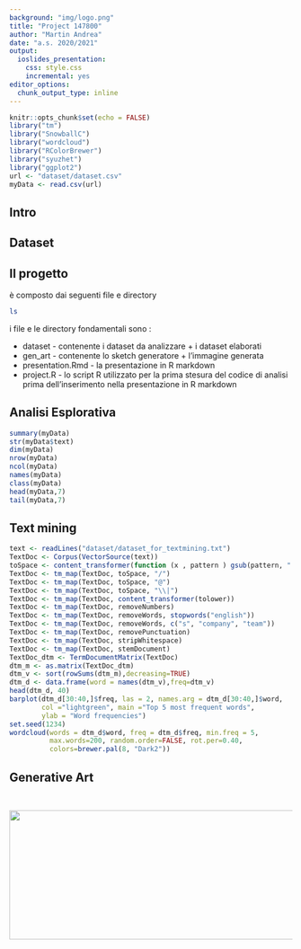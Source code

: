 ```yaml
---
background: "img/logo.png"
title: "Project 147800"
author: "Martin Andrea"
date: "a.s. 2020/2021"
output:
  ioslides_presentation:
    css: style.css
    incremental: yes
editor_options: 
  chunk_output_type: inline
---
```


```r
knitr::opts_chunk$set(echo = FALSE)
library("tm")
library("SnowballC")
library("wordcloud")
library("RColorBrewer")
library("syuzhet")
library("ggplot2")
url <- "dataset/dataset.csv"
myData <- read.csv(url)

```
## Intro



## Dataset



## Il progetto 
è composto dai seguenti file e directory
```bash
ls
```
i file e le directory fondamentali sono :

- dataset - contenente i dataset da analizzare + i dataset elaborati
- gen_art - contenente lo sketch generatore + l'immagine generata
- presentation.Rmd - la presentazione in R markdown
- project.R - lo script R utilizzato per la prima stesura del codice di analisi prima dell'inserimento nella presentazione in R markdown

## Analisi Esplorativa

```r
summary(myData)
str(myData$text)
dim(myData)
nrow(myData)
ncol(myData)
names(myData)
class(myData)
head(myData,7)
tail(myData,7)

```

## Text mining

```r
text <- readLines("dataset/dataset_for_textmining.txt")
TextDoc <- Corpus(VectorSource(text))
toSpace <- content_transformer(function (x , pattern ) gsub(pattern, " ", x))
TextDoc <- tm_map(TextDoc, toSpace, "/")
TextDoc <- tm_map(TextDoc, toSpace, "@")
TextDoc <- tm_map(TextDoc, toSpace, "\\|")
TextDoc <- tm_map(TextDoc, content_transformer(tolower))
TextDoc <- tm_map(TextDoc, removeNumbers)
TextDoc <- tm_map(TextDoc, removeWords, stopwords("english"))
TextDoc <- tm_map(TextDoc, removeWords, c("s", "company", "team")) 
TextDoc <- tm_map(TextDoc, removePunctuation)
TextDoc <- tm_map(TextDoc, stripWhitespace)
TextDoc <- tm_map(TextDoc, stemDocument)
TextDoc_dtm <- TermDocumentMatrix(TextDoc)
dtm_m <- as.matrix(TextDoc_dtm)
dtm_v <- sort(rowSums(dtm_m),decreasing=TRUE)
dtm_d <- data.frame(word = names(dtm_v),freq=dtm_v)
head(dtm_d, 40)
barplot(dtm_d[30:40,]$freq, las = 2, names.arg = dtm_d[30:40,]$word,
        col ="lightgreen", main ="Top 5 most frequent words",
        ylab = "Word frequencies")
set.seed(1234)
wordcloud(words = dtm_d$word, freq = dtm_d$freq, min.freq = 5,
          max.words=200, random.order=FALSE, rot.per=0.40, 
          colors=brewer.pal(8, "Dark2"))
```

## Generative Art

```{}
```

##
<div style="text-align:center;vertical-align:middle;">
<img width = "800" height = "230" src="img/uniud.png"/>
</div>
